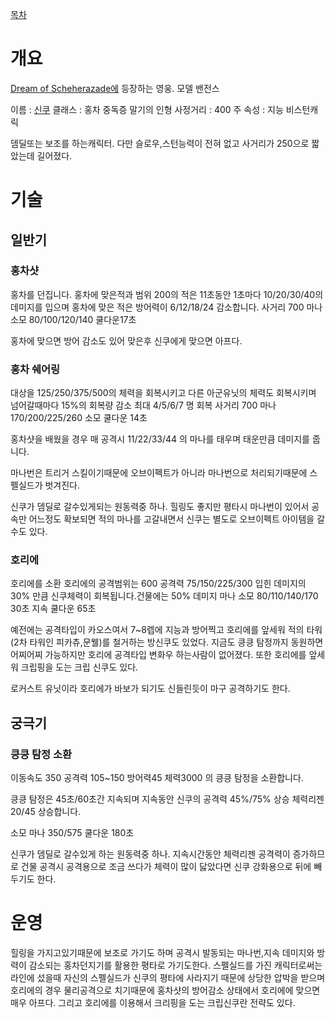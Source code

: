 [[목차]]
= 개요 =

[[Dream of Scheherazade]]에 등장하는 영웅. 모델 밴전스

이름 : [[신쿠(로젠 메이든)|신쿠]]
클래스 : 홍차 중독증 말기의 인형
사정거리 : 400
주 속성 : 지능
비스턴캐릭

뎀딜또는 보조를 하는캐릭터. 다만 슬로우,스턴능력이 전혀 없고 사거리가 250으로 짧았는데 길어졌다.

= 기술 =

== 일반기 ==

=== 홍차샷 ===
홍차를 던집니다. 홍차에 맞은적과 범위 200의 적은 11초동안 1초마다 10/20/30/40의 데미지를 입으며 홍차에 맞은 적은 방어력이 6/12/18/24 감소합니다.
사거리 700 마나 소모 80/100/120/140 쿨다운17초

홍차에 맞으면 방어 감소도 있어 맞은후 신쿠에게 맞으면 아프다.
=== 홍차 쉐어링 ===
대상을 125/250/375/500의 체력을 회복시키고 다른 아군유닛의 체력도 회복시키며 넘어갈때마다 15%의 회복량 감소 최대 4/5/6/7 명 회복  
사거리 700 마나 170/200/225/260 소모   쿨다운 14초

홍차샷을 배웠을 경우 매 공격시 11/22/33/44 의 마나를 태우며 태운만큼 데미지를 줍니다. 

마나번은 트리거 스킬이기때문에 오브이펙트가 아니라 마나번으로 처리되기때문에 스펠실드가 벗겨진다.

신쿠가 뎀딜로 갈수있게되는 원동력중 하나. 힐링도 좋지만 평타시 마나번이 있어서 공속만 어느정도 확보되면 적의 마나를 고갈내면서 신쿠는 별도로 오브이펙트 아이템을 갈수도 있다.

=== 호리에 ===
호리에를 소환  호리에의 공격범위는 600 공격력 75/150/225/300  입힌 데미지의 30% 만큼 신쿠체력이 회복됩니다.건물에는 50% 데미지   
마나 소모  80/110/140/170   30초 지속 쿨다운 65초

예전에는 공격타입이 카오스여서 7~8렙에 지능과 방어찍고 호리에를 앞세워 적의 타워(2차 타워인 피카츄,문웰)를 철거하는 방신쿠도 있었다.
지금도 킁킁 탐정까지 동원하면 어찌어찌 가능하지만 호리에 공격타입 변화우 하는사람이 없어졌다. 또한 호리에를 앞세워 크립핑을 도는 크립 신쿠도 있다.

로커스트 유닛이라 호리에가 바보가 되기도 신들린듯이 마구 공격하기도 한다. 
== 궁극기 ==
=== 킁킁 탐정 소환 ===
이동속도 350 공격력 105~150 방어력45 체력3000 의 킁킁 탐정을 소환합니다.

킁킁 탐정은 45초/60초간 지속되며 지속동안 신쿠의 공격력 45%/75% 상승 체력리젠 20/45 상승합니다.

소모 마나 350/575  쿨다운 180초

신쿠가 뎀딜로 갈수있게 하는 원동력중 하나. 지속시간동안 체력리젠 공격력이 증가하므로 건물 공격시 공격용으로 조금 쓰다가 체력이 많이 닳았다면 신쿠 강화용으로 뒤에 빼두기도 한다.

= 운영 =
힐링을 가지고있기때문에 보조로 가기도 하며 공격시 발동되는 마나번,지속 데미지와 방력이 감소되는 홍차던지기를 활용한 평타로 가기도한다.
스펠실드를 가진 캐릭터로써는 라인에 섰을때 자신의 스펠실드가 신쿠의 평타에 사라지기 때문에 상당한 압박을 받으며  호리에의 경우  물리공격으로 치기때문에 홍차샷의 방어감소 상태에서 호리에에 맞으면 매우 아프다.
그리고 호리에를 이용해서 크리핑을 도는 크립신쿠란 전략도 있다.
